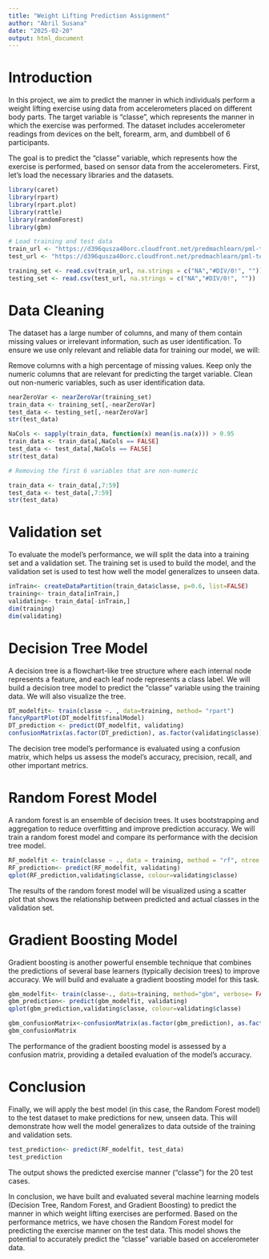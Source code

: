 ---
title: "Weight Lifting Prediction Assignment"
author: "Abril Susana"
date: "2025-02-20"
output: html_document
---

# Introduction

In this project, we aim to predict the manner in which individuals perform a weight lifting exercise using data from accelerometers placed on different body parts. The target variable is "classe", which represents the manner in which the exercise was performed. The dataset includes accelerometer readings from devices on the belt, forearm, arm, and dumbbell of 6 participants.

The goal is to predict the "classe" variable, which represents how the exercise is performed, based on sensor data from the accelerometers. First, let’s load the necessary libraries and the datasets.

```{r loading}

library(caret)
library(rpart)
library(rpart.plot)
library(rattle)
library(randomForest)
library(gbm)

# Load training and test data
train_url <- "https://d396qusza40orc.cloudfront.net/predmachlearn/pml-training.csv"
test_url <- "https://d396qusza40orc.cloudfront.net/predmachlearn/pml-testing.csv"

training_set <- read.csv(train_url, na.strings = c("NA","#DIV/0!", ""))
testing_set <- read.csv(test_url, na.strings = c("NA","#DIV/0!", ""))

```

# Data Cleaning

The dataset has a large number of columns, and many of them contain missing values or irrelevant information, such as user identification. To ensure we use only relevant and reliable data for training our model, we will:

Remove columns with a high percentage of missing values.
Keep only the numeric columns that are relevant for predicting the target variable.
Clean out non-numeric variables, such as user identification data.

```{r cleaning}

nearZeroVar <- nearZeroVar(training_set)
train_data <- training_set[,-nearZeroVar]
test_data <- testing_set[,-nearZeroVar]
str(test_data)

NaCols <- sapply(train_data, function(x) mean(is.na(x))) > 0.95
train_data <- train_data[,NaCols == FALSE]
test_data <- test_data[,NaCols == FALSE]
str(test_data)

# Removing the first 6 variables that are non-numeric

train_data <- train_data[,7:59]
test_data <- test_data[,7:59]
str(test_data)

```

# Validation set

To evaluate the model’s performance, we will split the data into a training set and a validation set. The training set is used to build the model, and the validation set is used to test how well the model generalizes to unseen data.

```{r validation}

inTrain<- createDataPartition(train_data$classe, p=0.6, list=FALSE)
training<- train_data[inTrain,]
validating<- train_data[-inTrain,]
dim(training)
dim(validating)

```

# Decision Tree Model

A decision tree is a flowchart-like tree structure where each internal node represents a feature, and each leaf node represents a class label. We will build a decision tree model to predict the "classe" variable using the training data. We will also visualize the tree.

```{r decision-tree}

DT_modelfit<- train(classe ~. , data=training, method= "rpart")
fancyRpartPlot(DT_modelfit$finalModel)
DT_prediction <- predict(DT_modelfit, validating)
confusionMatrix(as.factor(DT_prediction), as.factor(validating$classe))

```

The decision tree model's performance is evaluated using a confusion matrix, which helps us assess the model's accuracy, precision, recall, and other important metrics.

# Random Forest Model

A random forest is an ensemble of decision trees. It uses bootstrapping and aggregation to reduce overfitting and improve prediction accuracy. We will train a random forest model and compare its performance with the decision tree model.

```{r random-forest}

RF_modelfit <- train(classe ~ ., data = training, method = "rf", ntree = 100)
RF_prediction<- predict(RF_modelfit, validating)
qplot(RF_prediction,validating$classe, colour=validating$classe)

```

The results of the random forest model will be visualized using a scatter plot that shows the relationship between predicted and actual classes in the validation set.

# Gradient Boosting Model

Gradient boosting is another powerful ensemble technique that combines the predictions of several base learners (typically decision trees) to improve accuracy. We will build and evaluate a gradient boosting model for this task.

```{r gbm}

gbm_modelfit<- train(classe~., data=training, method="gbm", verbose= FALSE)
gbm_prediction<- predict(gbm_modelfit, validating)
qplot(gbm_prediction,validating$classe, colour=validating$classe)

gbm_confusionMatrix<-confusionMatrix(as.factor(gbm_prediction), as.factor(validating$classe))
gbm_confusionMatrix

```

The performance of the gradient boosting model is assessed by a confusion matrix, providing a detailed evaluation of the model’s accuracy.

# Conclusion

Finally, we will apply the best model (in this case, the Random Forest model) to the test dataset to make predictions for new, unseen data. This will demonstrate how well the model generalizes to data outside of the training and validation sets.

```{r prediction}

test_prediction<- predict(RF_modelfit, test_data)
test_prediction


```

The output shows the predicted exercise manner ("classe") for the 20 test cases.

In conclusion, we have built and evaluated several machine learning models (Decision Tree, Random Forest, and Gradient Boosting) to predict the manner in which weight lifting exercises are performed. Based on the performance metrics, we have chosen the Random Forest model for predicting the exercise manner on the test data. This model shows the potential to accurately predict the "classe" variable based on accelerometer data.